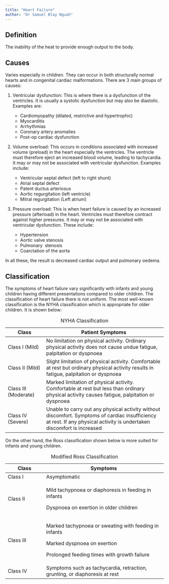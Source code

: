 ```yaml
---
title: "Heart Failure"
author: "Dr Samuel Blay Nguah"
---
```


## **Definition**

The inability of the heat to provide enough output to the body.

## **Causes**

Varies especially in children. They can occur in both structurally normal hearts and in congenital
cardiac malformations. There are 3 main groups of causes:

1.  Ventricular dysfunction: This is where there is a dysfunction of the ventricles. It is usually a
    systolic dysfunction but may also be diastolic. Examples are:

    -   Cardiomyopathy (dilated, restrictive and hypertrophic)
    -   Myocarditis
    -   Arrhythmias
    -   Coronary artery anomalies
    -   Post-op cardiac dysfunction

2.  Volume overload: This occurs in conditions associated with increased volume (preload) in the
    heart especially the ventricles. The ventricle must therefore eject an increased blood volume,
    leading to tachycardia. It may or may not be associated with ventricular dysfunction. Examples
    include:

    -   Ventricular septal defect (left to right shunt)
    -   Atrial septal defect
    -   Patent ductus arteriosus
    -   Aortic regurgitation (left ventricle)
    -   Mitral regurgitation (Left atrium)

3.  Pressure overload: This is when heart failure is caused by an increased pressure (afterload) in
    the heart. Ventricles must therefore contract against higher pressures. It may or may not be
    associated with ventricular dysfunction. These include:

    -   Hypertension
    -   Aortic valve stenosis
    -   Pulmonary  stenosis
    -   Coarctation of the aorta

In all these, the result is decreased cardiac output and pulmonary oedema.

## Classification

The symptoms of heart failure vary significantly with infants and young children having different
presentations compared to older children. The classification of heart failure there is not uniform.
The most well-known classification is the NYHA classification which is appropriate for older
children. It is shown below:

+-----------------------+--------------------------------------------------------------------------+
| Class                 | Patient Symptoms                                                         |
+=======================+==========================================================================+
| Class I (Mild)        | No limitation on physical activity. Ordinary physical activity does not  |
|                       | cause undue fatigue, palpitation or dyspnoea                             |
+-----------------------+--------------------------------------------------------------------------+
| Class II (Mild)       | Slight limitation of physical activity. Comfortable at rest but ordinary |
|                       | physical activity results in fatigue, palpitation or dyspnoea            |
+-----------------------+--------------------------------------------------------------------------+
| Class III (Moderate)  | Marked limitation of physical activity. Comfortable at rest but less     |
|                       | than ordinary physical activity causes fatigue, palpitation or dyspnoea  |
+-----------------------+--------------------------------------------------------------------------+
| Class IV (Severe)     | Unable to carry out any physical activity without discomfort. Symptoms   |
|                       | of cardiac insufficiency at rest. If any physical activity is undertaken |
|                       | discomfort is increased                                                  |
+-----------------------+--------------------------------------------------------------------------+

: NYHA Classification

On the other hand, the Ross classification shown below is more suited for infants and young
children.

+-----------------------+--------------------------------------------------------------------------+
| Class                 | Symptoms                                                                 |
+=======================+==========================================================================+
| Class I               | Asymptomatic                                                             |
+-----------------------+--------------------------------------------------------------------------+
| Class II              | Mild tachypnoea or diaphoresis in feeding in infants                     |
|                       |                                                                          |
|                       | Dyspnoea on exertion in older children                                   |
+-----------------------+--------------------------------------------------------------------------+
| Class III             | Marked tachypnoea or sweating with feeding in infants                    |
|                       |                                                                          |
|                       | Marked dyspnoea on exertion                                              |
|                       |                                                                          |
|                       | Prolonged feeding times with growth failure                              |
+-----------------------+--------------------------------------------------------------------------+
| Class IV              | Symptoms such as tachycardia, retraction, grunting, or diaphoresis at    |
|                       | rest                                                                     |
+-----------------------+--------------------------------------------------------------------------+

: Modified Ross Classification
